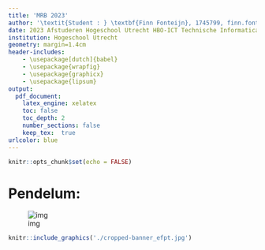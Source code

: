 ```yaml
---
title: 'MRB 2023'
author: '\textit{Student : } \textbf{Finn Fonteijn}, 1745799, finn.fonteijn@student.hu.nl'
date: 2023 Afstuderen Hogeschool Utrecht HBO-ICT Technische Informatica & Ingy B.V.
institution: Hogeschool Utrecht
geometry: margin=1.4cm
header-includes:
    - \usepackage[dutch]{babel}
    - \usepackage{wrapfig}
    - \usepackage{graphicx}
    - \usepackage{lipsum}
output:
  pdf_document:
    latex_engine: xelatex
    toc: false 
    toc_depth: 2
    number_sections: false 
    keep_tex:  true
urlcolor: blue
---
```



```r
knitr::opts_chunk$set(echo = FALSE)
```

# Pendelum:

![img](img/2023-08-11-15-56-42.png)

```r
knitr::include_graphics('./cropped-banner_efpt.jpg')
```
